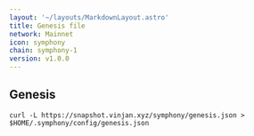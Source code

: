 ```yaml
---
layout: '~/layouts/MarkdownLayout.astro'
title: Genesis file
network: Mainnet
icon: symphony
chain: symphony-1
version: v1.0.0
---
```

## Genesis 

```
curl -L https://snapshot.vinjan.xyz/symphony/genesis.json > $HOME/.symphony/config/genesis.json
```
